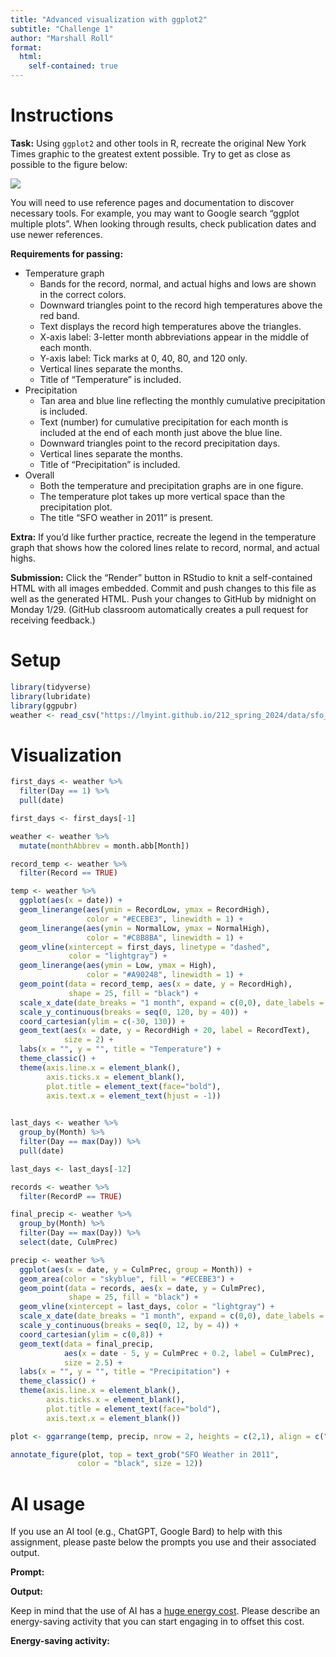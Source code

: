 ```yaml
---
title: "Advanced visualization with ggplot2"
subtitle: "Challenge 1"
author: "Marshall Roll"
format: 
  html:
    self-contained: true
---
```


# Instructions

**Task:** Using `ggplot2` and other tools in R, recreate the original New York Times graphic to the greatest extent possible. Try to get as close as possible to the figure below:

![](https://lmyint.github.io/212_spring_2024/images/hw1_goal.png){width=600, fig-align="center"}

You will need to use reference pages and documentation to discover necessary tools. For example, you may want to Google search "ggplot multiple plots". When looking through results, check publication dates and use newer references.

**Requirements for passing:**

- Temperature graph
    - Bands for the record, normal, and actual highs and lows are shown in the correct colors.
    - Downward triangles point to the record high temperatures above the red band.
    - Text displays the record high temperatures above the triangles.
    - X-axis label: 3-letter month abbreviations appear in the middle of each month.
    - Y-axis label: Tick marks at 0, 40, 80, and 120 only.
    - Vertical lines separate the months.
    - Title of "Temperature" is included.
- Precipitation
    - Tan area and blue line reflecting the monthly cumulative precipitation is included.
    - Text (number) for cumulative precipitation for each month is included at the end of each month just above the blue line.
    - Downward triangles point to the record precipitation days.
    - Vertical lines separate the months.
    - Title of "Precipitation" is included.
- Overall
    - Both the temperature and precipitation graphs are in one figure.
    - The temperature plot takes up more vertical space than the precipitation plot.
    - The title "SFO weather in 2011" is present.

**Extra:** If you'd like further practice, recreate the legend in the temperature graph that shows how the colored lines relate to record, normal, and actual highs.

**Submission:** Click the "Render" button in RStudio to knit a self-contained HTML with all images embedded. Commit and push changes to this file as well as the generated HTML. Push your changes to GitHub by midnight on Monday 1/29. (GitHub classroom automatically creates a pull request for receiving feedback.)



# Setup

```r
library(tidyverse)
library(lubridate)
library(ggpubr)
weather <- read_csv("https://lmyint.github.io/212_spring_2024/data/sfo_weather.csv")
```


# Visualization

```r
first_days <- weather %>% 
  filter(Day == 1) %>% 
  pull(date) 

first_days <- first_days[-1]

weather <- weather %>% 
  mutate(monthAbbrev = month.abb[Month])

record_temp <- weather %>% 
  filter(Record == TRUE)

temp <- weather %>% 
  ggplot(aes(x = date)) + 
  geom_linerange(aes(ymin = RecordLow, ymax = RecordHigh), 
                 color = "#ECEBE3", linewidth = 1) +
  geom_linerange(aes(ymin = NormalLow, ymax = NormalHigh),
                 color = "#C8B8BA", linewidth = 1) +
  geom_vline(xintercept = first_days, linetype = "dashed", 
             color = "lightgray") +
  geom_linerange(aes(ymin = Low, ymax = High), 
                 color = "#A90248", linewidth = 1) +
  geom_point(data = record_temp, aes(x = date, y = RecordHigh), 
             shape = 25, fill = "black") +
  scale_x_date(date_breaks = "1 month", expand = c(0,0), date_labels = "%b") +
  scale_y_continuous(breaks = seq(0, 120, by = 40)) + 
  coord_cartesian(ylim = c(-30, 130)) +
  geom_text(aes(x = date, y = RecordHigh + 20, label = RecordText),
            size = 2) +
  labs(x = "", y = "", title = "Temperature") +
  theme_classic() + 
  theme(axis.line.x = element_blank(),
        axis.ticks.x = element_blank(),
        plot.title = element_text(face="bold"),
        axis.text.x = element_text(hjust = -1))
  
```

```r
last_days <- weather %>% 
  group_by(Month) %>% 
  filter(Day == max(Day)) %>% 
  pull(date)

last_days <- last_days[-12]

records <- weather %>%
  filter(RecordP == TRUE)

final_precip <- weather %>% 
  group_by(Month) %>% 
  filter(Day == max(Day)) %>% 
  select(date, CulmPrec)

precip <- weather %>% 
  ggplot(aes(x = date, y = CulmPrec, group = Month)) + 
  geom_area(color = "skyblue", fill = "#ECEBE3") + 
  geom_point(data = records, aes(x = date, y = CulmPrec), 
             shape = 25, fill = "black") +
  geom_vline(xintercept = last_days, color = "lightgray") +
  scale_x_date(date_breaks = "1 month", expand = c(0,0), date_labels = "%b") +
  scale_y_continuous(breaks = seq(0, 12, by = 4)) + 
  coord_cartesian(ylim = c(0,8)) +
  geom_text(data = final_precip, 
            aes(x = date - 5, y = CulmPrec + 0.2, label = CulmPrec), 
            size = 2.5) + 
  labs(x = "", y = "", title = "Precipitation") +
  theme_classic() + 
  theme(axis.line.x = element_blank(),
        axis.ticks.x = element_blank(),
        plot.title = element_text(face="bold"),
        axis.text.x = element_blank())
```

```r
plot <- ggarrange(temp, precip, nrow = 2, heights = c(2,1), align = c("v")) 

annotate_figure(plot, top = text_grob("SFO Weather in 2011", 
               color = "black", size = 12))
```



# AI usage

If you use an AI tool (e.g., ChatGPT, Google Bard) to help with this assignment, please paste below the prompts you use and their associated output.

**Prompt:**

**Output:**

Keep in mind that the use of AI has a [huge energy cost](https://lmyint.github.io/212_spring_2024/syllabus.html#artificial-intelligence-ai-use). Please describe an energy-saving activity that you can start engaging in to offset this cost.

**Energy-saving activity:** 
